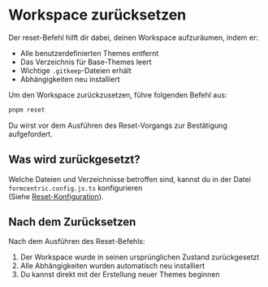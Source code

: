 
<Meta title='DE/Wartung/Workspace zurücksetzen' />

# Workspace zurücksetzen

Der reset-Befehl hilft dir dabei, deinen Workspace aufzuräumen, indem er:

- Alle benutzerdefinierten Themes entfernt
- Das Verzeichnis für Base-Themes leert
- Wichtige `.gitkeep`-Dateien erhält
- Abhängigkeiten neu installiert

Um den Workspace zurückzusetzen, führe folgenden Befehl aus:

```bash
pnpm reset
```

Du wirst vor dem Ausführen des Reset-Vorgangs zur Bestätigung aufgefordert.

## Was wird zurückgesetzt?

Welche Dateien und Verzeichnisse betroffen sind, kannst du in der Datei `formcentric.config.js.ts` konfigurieren  
(Siehe [Reset-Konfiguration](/docs/de-einstieg-konfiguration--docs#reset-konfiguration)).

## Nach dem Zurücksetzen

Nach dem Ausführen des Reset-Befehls:

1. Der Workspace wurde in seinen ursprünglichen Zustand zurückgesetzt
2. Alle Abhängigkeiten wurden automatisch neu installiert
3. Du kannst direkt mit der Erstellung neuer Themes beginnen
